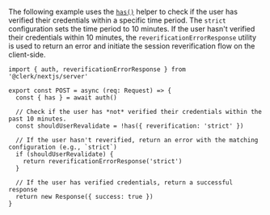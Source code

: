 The following example uses the [`has()`](/docs/references/nextjs/auth-object#has) helper to check if the user has verified their credentials within a specific time period. The `strict` configuration sets the time period to 10 minutes. If the user hasn't verified their credentials within 10 minutes, the `reverificationErrorResponse` utility is used to return an error and initiate the session reverification flow on the client-side.

```tsx {{ filename: 'app/api/reverification-example/route.ts' }}
import { auth, reverificationErrorResponse } from '@clerk/nextjs/server'

export const POST = async (req: Request) => {
  const { has } = await auth()

  // Check if the user has *not* verified their credentials within the past 10 minutes.
  const shouldUserRevalidate = !has({ reverification: 'strict' })

  // If the user hasn't reverified, return an error with the matching configuration (e.g., `strict`)
  if (shouldUserRevalidate) {
    return reverificationErrorResponse('strict')
  }

  // If the user has verified credentials, return a successful response
  return new Response({ success: true })
}
```

